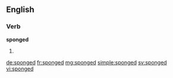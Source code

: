 ==English==

===Verb===
'''sponged'''

# {{en-past of|sponge}}

[[de:sponged]]
[[fr:sponged]]
[[mg:sponged]]
[[simple:sponged]]
[[sv:sponged]]
[[vi:sponged]]